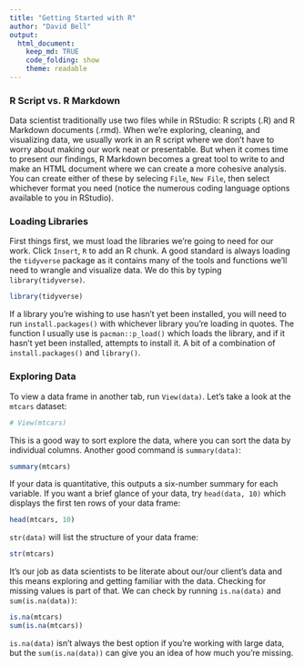 ```yaml
---
title: "Getting Started with R"
author: "David Bell"
output: 
  html_document:
    keep_md: TRUE
    code_folding: show
    theme: readable
---
```


### R Script vs. R Markdown

Data scientist traditionally use two files while in RStudio: R scripts (.R) and R Markdown documents (.rmd). When we're exploring, cleaning, and visualizing data, we usually work in an R script where we don't have to worry about making our work neat or presentable. But when it comes time to present our findings, R Markdown becomes a great tool to write to and make an HTML document where we can create a more cohesive analysis. You can create either of these by selecing `File`, `New File`, then select whichever format you need (notice the numerous coding language options available to you in RStudio).

### Loading Libraries

First things first, we must load the libraries we're going to need for our work. Click `Insert`, `R` to add an R chunk. A good standard is always loading the `tidyverse` package as it contains many of the tools and functions we'll need to wrangle and visualize data. We do this by typing `library(tidyverse)`.

```r
library(tidyverse)
```

If a library you're wishing to use hasn't yet been installed, you will need to run `install.packages()` with whichever library you're loading in quotes. The function I usually use is `pacman::p_load()` which loads the library, and if it hasn't yet been installed, attempts to install it. A bit of a combination of `install.packages()` and `library()`.

### Exploring Data

To view a data frame in another tab, run `View(data)`. Let's take a look at the `mtcars` dataset:

```r
# View(mtcars)
```

This is a good way to sort explore the data, where you can sort the data by individual columns. Another good command is `summary(data)`:

```r
summary(mtcars)
```
If your data is quantitative, this outputs a six-number summary for each variable. If you want a brief glance of your data, try `head(data, 10)` which displays the first ten rows of your data frame:

```r
head(mtcars, 10)
```
`str(data)` will list the structure of your data frame:

```r
str(mtcars)
```

It's our job as data scientists to be literate about our/our client's data and this means exploring and getting familiar with the data. Checking for missing values is part of that. We can check by running `is.na(data)` and `sum(is.na(data))`:

```r
is.na(mtcars)
sum(is.na(mtcars))
```

`is.na(data)` isn't always the best option if you're working with large data, but the `sum(is.na(data))` can give you an idea of how much you're missing. 









